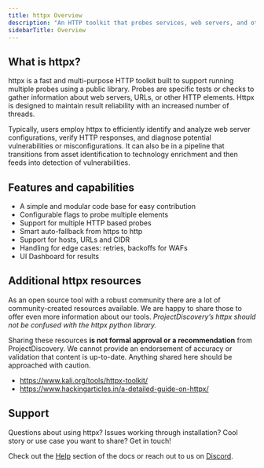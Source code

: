 ```yaml
---
title: httpx Overview
description: "An HTTP toolkit that probes services, web servers, and other valuable metadata"
sidebarTitle: Overview
---
```


## What is **httpx?**

httpx is a fast and multi-purpose HTTP toolkit built to support running multiple probes using a public library. 
Probes are specific tests or checks to gather information about web servers, URLs, or other HTTP elements. 
Httpx is designed to maintain result reliability with an increased number of threads.

Typically, users employ httpx to efficiently identify and analyze web server configurations, verify HTTP responses, and diagnose potential vulnerabilities or misconfigurations. 
It can also be in a pipeline that transitions from asset identification to technology enrichment and then feeds into detection of vulnerabilities.

## Features and capabilities

- A simple and modular code base for easy contribution 
- Configurable flags to probe multiple elements
- Support for multiple HTTP based probes
- Smart auto-fallback from https to http 
- Support for  hosts, URLs and CIDR 
- Handling for edge cases: retries, backoffs for WAFs
- UI Dashboard for results


## Additional httpx resources

As an open source tool with a robust community there are a lot of community-created resources available. 
We are happy to share those to offer even more information about our tools. 
<i>ProjectDiscovery’s httpx should not be confused with the httpx python library.</i>

<Note>Sharing these resources **is not formal approval or a recommendation** from ProjectDiscovery. 
We cannot provide an endorsement of accuracy or validation that content is up-to-date. Anything shared here should be approached with caution.</Note> 

- https://www.kali.org/tools/httpx-toolkit/
- https://www.hackingarticles.in/a-detailed-guide-on-httpx/

## Support 
Questions about using httpx? Issues working through installation? Cool story or use case you want to share? Get in touch! 

Check out the [Help](/help) section of the docs or reach out to us on [Discord](https://discord.com/invite/projectdiscovery). 